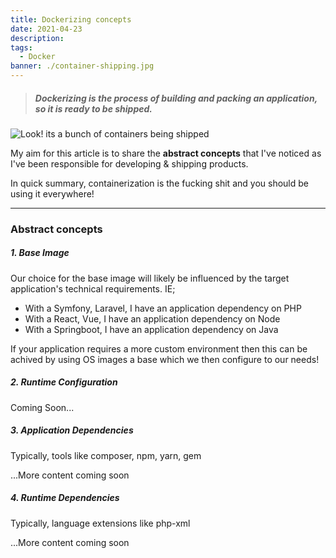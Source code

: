 ```yaml
---
title: Dockerizing concepts
date: 2021-04-23
description:
tags:
  - Docker
banner: ./container-shipping.jpg
---
```

> ##### Dockerizing is the process of building and packing an application, so it is ready to be shipped.

![Look! its a bunch of containers being shipped](./container-shipping.jpg)

My aim for this article is to share the **abstract concepts** that I've noticed as I've been responsible
for developing & shipping products.

In quick summary, containerization is the fucking shit and you should be using it everywhere!
____
### Abstract concepts
##### 1. Base Image
Our choice for the base image will likely be influenced by the target application's technical requirements.
IE;
- With a Symfony, Laravel, I have an application dependency on PHP
- With a React, Vue, I have an application dependency on Node
- With a Springboot, I have an application dependency on Java

If your application requires a more custom environment then this can be achived by using OS images a base which we then configure to our needs!

##### 2. Runtime Configuration
Coming Soon...


##### 3. Application Dependencies
Typically, tools like composer, npm, yarn, gem

...More content coming soon

##### 4. Runtime Dependencies
Typically, language extensions like php-xml

...More content coming soon
